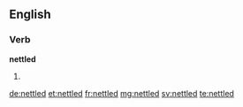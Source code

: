 ==English==

===Verb===
'''nettled'''

# {{past of|nettle}}

[[de:nettled]]
[[et:nettled]]
[[fr:nettled]]
[[mg:nettled]]
[[sv:nettled]]
[[te:nettled]]